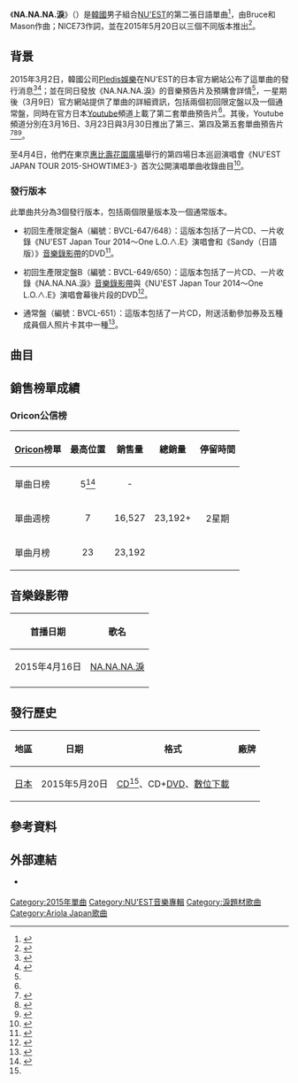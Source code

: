 {{Infobox single
|Name          = NA.NA.NA.淚<br>（{{lang|ja|NA.NA.NA.涙}}）
|Cover         = NU'EST NA.NA.NA.Namida.jpg
|Border        = yes
|Caption       = 通常盤封面
|Artist        = [[NU'EST|NU'EST]]
|Album         = [[Bridge_the_World|Bridge the World]]
|Released      = 2015年5月20日<br><small>（見[[#發行歷史|發行歷史]]）</small>
|Format        = [[CD|CD]]、[[數位音樂下載|數位下載]]
|B-side        = Hey,Love（日語版）
|Recorded      = 2015年
|Genre         = [[日語流行音樂|日語流行音樂]]
|Length        = 4:00
|Writer        = Bruce、Mason、NICE73
|Producer      = 
| Chart position = * 日榜最高排名第5位<small>（5月20日，[[Oricon公信榜|Oricon]]）</small> 
* 週榜最高排名第7位<small>（5月23日，[[Oricon公信榜|Oricon]]）</small> 
|Label         = {{link-ja|Ariola Japan|アリオラジャパン}}
|Chronology    = [[NU'EST|NU'EST]]日語單曲
|Last single   = [[Shalala_Ring|Shalala Ring]]<br>（2014年）
|This single   = '''NA.NA.NA.淚'''<br>（2015年）
|Next single   = 
{{External music video
|Type= single
|{{Youtube|BnGYFqgZoqk|〈NA.NA.NA.淚〉}}}}
}}
《'''NA.NA.NA.淚'''》（{{lang-ja|NA.NA.NA.涙}}）是[[韓國|韓國]]男子組合[[NU'EST|NU'EST]]的第二張日語單曲<ref>{{cite web |url=http://news.kstyle.com/article.ksn?articleNo=2015182 |script-title=ja:NU'ESTがセクシーに涙と雨に濡れる…日本2ndシングル「NA.NA.NA.涙」発売決定！ |language=ja |work= |publisher=kstyle |date=2015-03-02 |accessdate=2015-05-21 |archive-date=2018-06-17 |archive-url=https://web.archive.org/web/20180617165343/http://news.kstyle.com/article.ksn?articleNo=2015182 |dead-url=no }}</ref>，由Bruce和Mason作曲；NICE73作詞，並在2015年5月20日以三個不同版本推出<ref name="dit">{{cite web |url=http://www.nuestjapan.com/info.html |script-title=ja:5/20(水)発売、待望の2ndシングル「NA.NA.NA.涙」商品概要決定！（需要自行下拉查閱） |language=ja |work= |publisher=NU'EST日本官方網站 |date=2015-03-09 |accessdate=2015-05-21 |archive-date=2020-02-24 |archive-url=https://web.archive.org/web/20200224082830/http://www.nuestjapan.com/info.html |dead-url=no }}</ref>。

==背景==
2015年3月2日，韓國公司[[Pledis娛樂|Pledis娛樂]]在NU'EST的日本官方網站公布了這單曲的發行消息<ref name="inf">{{cite web |url=http://www.nuestjapan.com/info.html |script-title=ja:5/20(水)日本オリジナル・2ndシングル「NA.NA.NA.涙」発売決定！Teaser映像公開！CD予約会イベント日程、実施地区発表！（需要自行下拉查閱） |language=ja |work= |publisher=NU'EST日本官方網站 |date=2015-03-02 |accessdate=2015-05-21 |archive-date=2020-02-24 |archive-url=https://web.archive.org/web/20200224082830/http://www.nuestjapan.com/info.html |dead-url=no }}</ref><ref>{{cite web|url=http://japanese.kpopstarz.com/articles/28476/20150302/nu-est-prelease.htm|script-title=ja:NU'EST、日本オリジナル・セカンドシングルの発売が決定！最新ティーザー映像公開|language=ja|work=|publisher=[[kpopstarz|kpopstarz]]|date=2015-03-02|accessdate=2015-05-21|archive-date=2019-02-17|archive-url=https://web.archive.org/web/20190217075047/http://japanese.kpopstarz.com/articles/28476/20150302/nu-est-prelease.htm|dead-url=no}}</ref>；並在同日發放《NA.NA.NA.淚》的音樂預告片及預購會詳情<ref name="inf"/>，一星期後（3月9日）官方網站提供了單曲的詳細資訊，包括兩個初回限定盤以及一個通常盤，同時在官方日本[[Youtube|Youtube]]頻道上載了第二套單曲預告片<ref name="dit"/>。其後，Youtube頻道分別在3月16日、3月23日與3月30日推出了第三、第四及第五套單曲預告片<ref>{{cite web |url=http://www.nuestjapan.com/info.html |script-title=ja:5/20(水)発売、待望の2ndシングル「NA.NA.NA.涙」Teaser映像第3弾公開！（需要自行下拉查閱） |language=ja |work= |publisher=NU'EST日本官方網站 |date=2015-03-16 |accessdate=2015-05-21 |archive-date=2020-02-24 |archive-url=https://web.archive.org/web/20200224082830/http://www.nuestjapan.com/info.html |dead-url=no }}</ref><ref>{{cite web |url=http://www.nuestjapan.com/info.html |script-title=ja:5/20(水)発売、待望の2ndシングル「NA.NA.NA.涙」Teaser映像第4弾公開！（需要自行下拉查閱） |language=ja |work= |publisher=NU'EST日本官方網站 |date=2015-03-23 |accessdate=2015-05-21 |archive-date=2020-02-24 |archive-url=https://web.archive.org/web/20200224082830/http://www.nuestjapan.com/info.html |dead-url=no }}</ref><ref>{{cite web |url=http://www.nuestjapan.com/info.html |script-title=ja:5/20(水)発売、待望の2ndシングル「NA.NA.NA.涙」Teaser映像第5弾公開！（需要自行下拉查閱） |language=ja |work= |publisher=NU'EST日本官方網站 |date=2015-03-30 |accessdate=2015-05-21 |archive-date=2020-02-24 |archive-url=https://web.archive.org/web/20200224082830/http://www.nuestjapan.com/info.html |dead-url=no }}</ref>。

至4月4日，他們在東京[[惠比壽花園廣場|惠比壽花園廣場]]舉行的第四場日本巡迴演唱會《NU'EST JAPAN TOUR 2015-SHOWTIME3-》首次公開演唱單曲收錄曲目<ref>{{cite web |url=http://k-plaza.com/2015/04/nuest-40.html |script-title=ja:NU’EST（ニューイースト）日本セカンドシングルのメインビジュアル初公開!4月4日東京ライブにて楽曲初パフォーマンスが決定! |language=ja |work= |publisher=[[k-plaza|k-plaza]] |date=2015-04-02 |accessdate=2015-05-21 |archive-date=2015-06-14 |archive-url=https://web.archive.org/web/20150614054655/http://k-plaza.com/2015/04/nuest-40.html |dead-url=no }}</ref>。

===發行版本===
此單曲共分為3個發行版本，包括兩個限量版本及一個通常版本。

*初回生產限定盤A（編號：BVCL-647/648）：這版本包括了一片CD、一片收錄《NU'EST Japan Tour 2014～One L.O.∧.E》演唱會和《Sandy（日語版）》[[音樂錄影帶|音樂錄影帶]]的DVD<ref name=typeA>{{cite web|url=http://www.amazon.co.jp/dp/B00UI9CCC2|title=Amazon.co.jp: NA.NA.NA.涙(初回生産限定盤A)(DVD付) - 音楽|language=ja|work=|publisher=[[Amazon.com|Amazon Japan]]|accessdate=2015-05-21|archive-date=2019-10-18|archive-url=https://web.archive.org/web/20191018162125/https://www.amazon.co.jp/dp/B00UI9CCC2|dead-url=no}}</ref>。

*初回生產限定盤B（編號：BVCL-649/650）：這版本包括了一片CD、一片收錄《NA.NA.NA.淚》[[音樂錄影帶|音樂錄影帶]]與《NU'EST Japan Tour 2014～One L.O.∧.E》演唱會幕後片段的DVD<ref name=typeB>{{cite web|url=http://www.amazon.co.jp/dp/B00UI9CB8M|title=Amazon.co.jp: NA.NA.NA.涙(初回生産限定盤B)(DVD付) - 音楽|language=ja|work=|publisher=[[Amazon.com|Amazon Japan]]|accessdate=2015-05-21|archive-date=2019-10-18|archive-url=https://web.archive.org/web/20191018162143/https://www.amazon.co.jp/dp/B00UI9CB8M|dead-url=no}}</ref>。

*通常盤（編號：BVCL-651）：這版本包括了一片CD，附送活動參加券及五種成員個人照片卡其中一種<ref name=regular>{{cite web|url=http://www.oricon.co.jp/prof/571275/products/1123602/1/|title=NA.NA.NA.涙｜Nu’est｜ORICON STYLE|language=ja|work=|publisher=[[Oricon|Oricon]]|accessdate=2015-05-21|archive-date=2019-06-06|archive-url=https://web.archive.org/web/20190606154954/https://www.oricon.co.jp/prof/571275/products/1123602/1/|dead-url=no}}</ref>。

==曲目==
{{tracklist
| font_size       = 80%
| total_length    = 15:42
| headline        = 所有版本<ref name=regular /><ref name=typeA/><ref name=typeB/>

| extra_column = 韓語版本<br>（諺文及專輯）

| title1          = NA.NA.NA.淚
| note1           = {{lang|ja|NA.NA.NA.涙}}
| music1          = Bruce<br>Mason
| lyrics1         = [[NICE73|NICE73]]
| arranger1       = 
| length1         = 4:00

| title2          = Hey,Love
| note2           = 日語版
| extra2          = Hey,Love（《[[Re:BIRTH|Re:BIRTH]]》）
| music2          = [[龍志石|龍志石]]（{{lang|ko|용지석}}）
| lyrics2         = NICE73
| arranger2       = 龍志石
| length2         = 3:52

| title3          = NA.NA.NA.淚
| note3           = Instrumental
| music3          = Bruce<br>Mason
| arranger3       = 
| length3         = 4:00

| title4          = Hey,Love
| note4           = 日語版Instrumental
| music4          = 龍志石
| arranger4       = 龍志石
| length4         = 3:52

}}
{{tracklist
| collapsed       = yes
| headline        = DVD - 初回生產限定盤A：<ref name=typeA/> 
| title1          = 《NU'EST Japan Tour 2014～One L.O.∧.E》演唱會
| title2          = Sandy
| note2           = 日語版）（[[音樂錄影帶|音樂錄影帶]]
}}
{{tracklist
| collapsed       = yes
| headline        = DVD - 初回生產限定盤B：<ref name=typeB/> 
| title1          = NA.NA.NA.淚
| note1           = 音樂錄影帶
| title2          = 《NU'EST Japan Tour 2014～One L.O.∧.E》演唱會
| note2           = 幕後片段
}}

==銷售榜單成績==
===Oricon公信榜===
{| class="wikitable" style="width:600px;"
|-
! style="text-align:center;"|[[Oricon|Oricon]]榜單
! style="text-align:center;"|最高位置
! style="text-align:center;"|銷售量
! style="text-align:center;"|總銷量
! style="text-align:center;"|停留時間
|-
|align="left"|單曲日榜
| style="text-align:center;"| 5<ref>{{cite web |url=http://news.kstyle.com/article.ksn?articleNo=2020885 |script-title=ja:NU'EST、新曲「NA.NA.NA.涙」が初のオリコンTOP5にランクイン！ |language=ja |work= |publisher=kstyle |date=2015-05-21 |accessdate=2015-05-21 |archive-date=2019-02-17 |archive-url=https://web.archive.org/web/20190217075047/http://news.kstyle.com/article.ksn?articleNo=2020885 |dead-url=no }}</ref>
| style="text-align:center;" rowspan="1"| -
| style="text-align:center;" rowspan="3"| 23,192+
| style="text-align:center;" rowspan="3"| 2星期
|-
|align="left"|單曲週榜
| style="text-align:center;"| 7
| style="text-align:center;"| 16,527
|-
|align="left"|單曲月榜
| style="text-align:center;"| 23
| style="text-align:center;"| 23,192
|}

== 音樂錄影帶 ==
{| class="wikitable"
! 首播日期 !! 歌名
|-
| 2015年4月16日 || [https://www.youtube.com/watch?v=BnGYFqgZoqk NA.NA.NA.淚]{{Wayback|url=https://www.youtube.com/watch?v=BnGYFqgZoqk |date=20201102100226 }} 
|-
|}

==發行歷史==
{| class="wikitable plainrowheaders"
|-
! scope="col"| 地區 !! 日期 !! 格式 !! 廠牌
|-
! scope="row"| [[日本|日本]]
| 2015年5月20日
| [[CD|CD]]<ref name=regular />、CD+[[DVD|DVD]]、[[數位音樂下載|數位下載]]
| {{link-en|Ariola唱片|Ariola Records}}
|}

==參考資料==
{{reflist}}

==外部連結==
* {{Official website|http://www.nuestjapan.com/|NU'EST日本官方網站}} {{Ja icon}}

{{NU'EST}}
[[Category:2015年單曲|Category:2015年單曲]]
[[Category:NU'EST音樂專輯|Category:NU'EST音樂專輯]]
[[Category:淚題材歌曲|Category:淚題材歌曲]]
[[Category:Ariola_Japan歌曲|Category:Ariola Japan歌曲]]